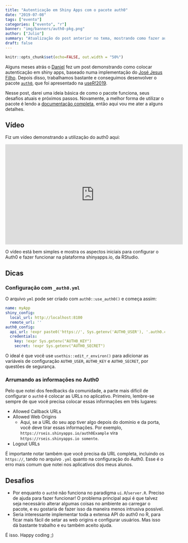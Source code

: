 ```yaml
---
title: "Autenticação em Shiny Apps com o pacote auth0"
date: "2019-07-08"
tags: ["evento"]
categories: ["evento", "r"]
banner: "img/banners/auth0-pkg.png"
author: ["Julio"]
summary: "Atualização do post anterior no tema, mostrando como fazer autenticação em shiny apps usando o serviço Auth0."
draft: false
---
```


```r
knitr::opts_chunk$set(echo=FALSE, out.width = "50%")
```

Alguns meses atrás o [Daniel](https://github.com/dfalbel) fez um post demonstrando como colocar autenticação em shiny apps, baseado numa implementação do [José Jesus Filho](https://jjesusfilho.github.io/curso_jurimetria/bio.html). Depois disso, trabalhamos bastante e conseguimos desenvolver o pacote [`auth0`](https://github.com/curso-r/auth0), que foi apresentado na [useR!2019](http://user2019.r-project.org).

Nesse post, darei uma ideia básica de como o pacote funciona, seus desafios atuais e próximos passos. Novamente, a melhor forma de utilizar o pacote é lendo a [documentação completa](https://curso-r.github.io/auth0), então aqui vou me ater a alguns detalhes.

## Vídeo

Fiz um vídeo demonstrando a utilização do auth0 aqui:

<iframe width="560" height="315" src="https://www.youtube.com/embed/_qoHMePxFhY" frameborder="0" allow="accelerometer; autoplay; encrypted-media; gyroscope; picture-in-picture" allowfullscreen></iframe>

O vídeo está bem simples e mostra os aspectos iniciais para configurar o Auth0 e fazer funcionar na plataforma shinyapps.io, da RStudio.

## Dicas

### Configuração com `_auth0.yml`

O arquivo `yml` pode ser criado com `auth0::use_auth0()` e começa assim:

```yaml
name: myApp
shiny_config:
  local_url: http://localhost:8100
  remote_url: ''
auth0_config:
  api_url: !expr paste0('https://', Sys.getenv('AUTH0_USER'), '.auth0.com')
  credentials:
    key: !expr Sys.getenv("AUTH0_KEY")
    secret: !expr Sys.getenv("AUTH0_SECRET")
```

O ideal é que você use `usethis::edit_r_environ()` para adicionar as variáveis de configuração `AUTH0_USER`, `AUTH0_KEY` e `AUTH0_SECRET`, por questões de segurança.

### Arrumando as informações no Auth0

Pelo que notei dos feedbacks da comunidade, a parte mais difícil de configurar o `auth0` é colocar as URLs no aplicativo. Primeiro, lembre-se sempre de que você precisa colocar essas informações em três lugares:

- Allowed Callback URLs
- Allowed Web Origins
    - Aqui, se a URL do seu app tiver algo depois do domínio e da porta, você deve tirar essas informações. Por exemplo, `https://rseis.shinyapps.io/auth0Example` vira `https://rseis.shinyapps.io somente`.
- Logout URLs

É importante notar também que você precisa da URL completa, incluindo os `https://`, tando no arquivo `.yml` quanto na configuração do Auth0. Esse é o erro mais comum que notei nos aplicativos dos meus alunos.

## Desafios

- Por enquanto o `auth0` não funciona no paradigma `ui.R`/`server.R`. Preciso de ajuda para fazer funcionar! O problema principal aqui é que talvez seja necessário alterar algumas coisas no ambiente ao carregar o pacote, e eu gostaria de fazer isso da maneira menos intrusiva possível.
- Seria interessante implementar toda a extensa API do auth0 no R, para ficar mais fácil de setar as web origins e configurar usuários. Mas isso dá bastante trabalho e eu também aceito ajuda.

É isso. Happy coding ;)









